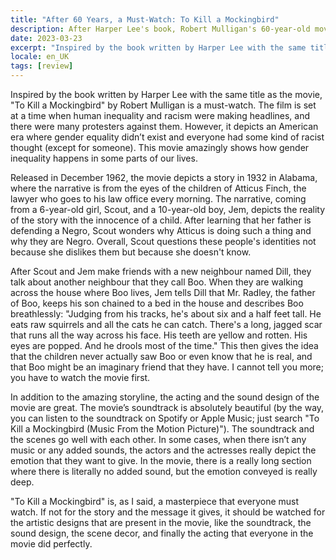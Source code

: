 ```yaml
---
title: "After 60 Years, a Must-Watch: To Kill a Mockingbird"
description: After Harper Lee's book, Robert Mulligan's 60-year-old movie is a showpiece that everyone must watch.
date: 2023-03-23
excerpt: "Inspired by the book written by Harper Lee with the same title as the movie, \"To Kill a Mockingbird\" by Robert Mulligan is a must-watch. The film is set at a time when human inequality and racism were making headlines, and there were many protesters against them. However, it depicts an American era where gender equality didn’t exist and everyone had some kind of racist thought (except for someone). This movie amazingly shows how gender inequality happens in some parts of our lives."
locale: en_UK
tags: [review]
---
```

Inspired by the book written by Harper Lee with the same title as the movie, "To Kill a Mockingbird" by Robert Mulligan is a must-watch. The film is set at a time when human inequality and racism were making headlines, and there were many protesters against them. However, it depicts an American era where gender equality didn’t exist and everyone had some kind of racist thought (except for someone). This movie amazingly shows how gender inequality happens in some parts of our lives.

Released in December 1962, the movie depicts a story in 1932 in Alabama, where the narrative is from the eyes of the children of Atticus Finch, the lawyer who goes to his law office every morning. The narrative, coming from a 6-year-old girl, Scout, and a 10-year-old boy, Jem, depicts the reality of the story with the innocence of a child. After learning that her father is defending a Negro, Scout wonders why Atticus is doing such a thing and why they are Negro. Overall, Scout questions these people's identities not because she dislikes them but because she doesn't know.

After Scout and Jem make friends with a new neighbour named Dill, they talk about another neighbour that they call Boo. When they are walking across the house where Boo lives, Jem tells Dill that Mr. Radley, the father of Boo, keeps his son chained to a bed in the house and describes Boo breathlessly: "Judging from his tracks, he's about six and a half feet tall. He eats raw squirrels and all the cats he can catch. There's a long, jagged scar that runs all the way across his face. His teeth are yellow and rotten. His eyes are popped. And he drools most of the time." This then gives the idea that the children never actually saw Boo or even know that he is real, and that Boo might be an imaginary friend that they have. I cannot tell you more; you have to watch the movie first.

In addition to the amazing storyline, the acting and the sound design of the movie are great. The movie’s soundtrack is absolutely beautiful (by the way, you can listen to the soundtrack on Spotify or Apple Music; just search "To Kill a Mockingbird (Music From the Motion Picture)"). The soundtrack and the scenes go well with each other. In some cases, when there isn’t any music or any added sounds, the actors and the actresses really depict the emotion that they want to give. In the movie, there is a really long section where there is literally no added sound, but the emotion conveyed is really deep.

"To Kill a Mockingbird" is, as I said, a masterpiece that everyone must watch. If not for the story and the message it gives, it should be watched for the artistic designs that are present in the movie, like the soundtrack, the sound design, the scene decor, and finally the acting that everyone in the movie did perfectly.